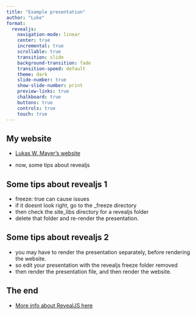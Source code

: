 ```yaml
---
title: "Example presentation"
author: "Luke"
format: 
  revealjs:
    navigation-mode: linear 
    center: true
    incremental: true
    scrollable: true
    transition: slide
    background-transition: fade
    transition-speed: default
    theme: dark
    slide-number: true
    show-slide-number: print
    preview-links: true
    chalkboard: true
    buttons: true
    controls: true
    touch: true       
---
```


## My website

- [Lukas W. Mayer's website](https://lukmayer.github.io)

- now, some tips about revealjs

## Some tips about revealjs 1

- freeze: true can cause issues 
- if it doesnt look right, go to the _freeze directory
- then check the site_libs directory for a revealjs folder
- delete that folder and re-render the presentation.

## Some tips about revealjs 2

- you may have to render the presentation separately, before rendering the website.
- so edit your presentation with the revealjs freeze folder removed
- then render the presentation file, and then render the website.


## The end

- [More info about RevealJS here](https://quarto.org/docs/presentations/revealjs/index.html)

